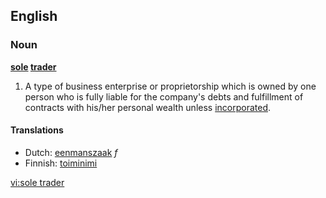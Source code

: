 ==English==
===Noun===
'''[[sole]] [[trader]]'''

#A type of business enterprise or proprietorship which is owned by one person who is fully liable for the company's debts and fulfillment of contracts with his/her personal wealth unless [[incorporated]].

====Translations====
* Dutch: [[eenmanszaak]] ''f''
* Finnish: [[toiminimi]]

[[vi:sole trader]]